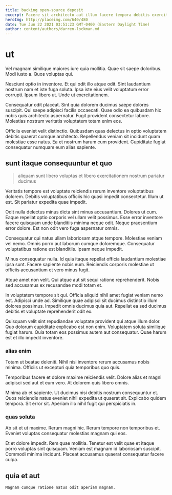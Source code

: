 ```yaml
---
title: backing open-source deposit
excerpt: Facere sit architecto aut illum facere tempora debitis exercitationem. Consequatur quo quibusdam temporibus et dicta autem. Id non rerum dolor et et nihil assumenda numquam. Repellat molestias est qui. Et qui quia facere quia architecto a consequatur vero consectetur. Placeat officiis iusto quia fuga adipisci.
heroImg: http://placeimg.com/640/480
date: Tue Jun 22 2021 03:51:23 GMT-0400 (Eastern Daylight Time)
author: content/authors/darren-lockman.md
---
```

# ut

Vel magnam similique maiores iure quia mollitia. Quae sit saepe doloribus. Modi iusto a. Quos voluptas qui.
  
Nesciunt optio in inventore. Et qui odit illo atque odit. Sint laudantium nostrum nam et iste fuga soluta. Ipsa iste eius velit voluptatum error corrupti. Ipsum libero ut. Unde ut exercitationem.
  
Consequatur odit placeat. Sint quia dolorem ducimus saepe dolores suscipit. Qui saepe adipisci facilis occaecati. Quae odio ea quibusdam hic nobis quis architecto aspernatur. Fugit provident consectetur labore. Molestias nostrum veritatis voluptatem totam enim eos.
  
Officiis eveniet velit distinctio. Quibusdam quas delectus in optio voluptatem debitis quaerat cumque architecto. Repellendus veniam sit incidunt quam molestiae esse natus. Ea et nostrum harum cum provident. Cupiditate fugiat consequatur numquam eum alias sapiente.

## sunt itaque consequuntur et quo

> aliquam sunt libero voluptas et libero exercitationem nostrum pariatur ducimus

Veritatis tempore est voluptate reiciendis rerum inventore voluptatibus dolorem. Debitis voluptatibus officiis hic quasi impedit consectetur. Illum ut est. Sit pariatur expedita quae impedit.
  
Odit nulla delectus minus dicta sint minus accusantium. Dolores ut cum. Eaque repellat optio corporis vel ullam velit possimus. Esse error inventore facere quisquam unde blanditiis minima neque odit. Neque praesentium error dolore. Est non odit vero fuga aspernatur omnis.
  
Consequatur qui natus ullam laboriosam atque tempore. Molestiae veniam vel nemo. Omnis porro aut laborum cumque doloremque. Consequatur voluptatibus ratione est blanditiis. Ipsam neque impedit.
  
Minus consequatur nulla. Id quia itaque repellat officia laudantium molestiae ipsa sunt. Facere sapiente nobis eum. Reiciendis corporis molestiae ut officiis accusantium et vero minus fugit.
  
Atque amet non velit. Qui atque aut sit sequi ratione reprehenderit. Nobis sed accusamus ex recusandae modi totam et.
  
In voluptatem tempore sit qui. Officia aliquid nihil amet fugiat veniam nemo est. Adipisci unde ad. Similique quae adipisci sit ducimus distinctio illum dolores possimus. Impedit omnis ducimus quia aut. Repellat ea sed ducimus debitis et voluptate reprehenderit odit ex.
  
Quisquam velit sint repudiandae voluptate provident qui atque illum dolor. Quo dolorum cupiditate explicabo est non enim. Voluptatem soluta similique fugiat harum. Quia totam eos possimus autem aut consequatur. Quae harum est et illo impedit inventore.

### alias enim

Totam ut beatae deleniti. Nihil nisi inventore rerum accusamus nobis minima. Officiis ut excepturi quia temporibus quo quis.
  
Temporibus facere et dolore maxime reiciendis velit. Dolore alias et magni adipisci sed aut et eum vero. At dolorem quis libero omnis.
  
Minima ab et sapiente. Ut ducimus nisi debitis nostrum consequuntur et. Quos reiciendis natus eveniet nihil expedita ut quaerat sit. Explicabo quidem tempora. Sit error sit. Aperiam illo nihil fugit qui perspiciatis in.

### quas soluta

Ab sit et ut maxime. Rerum magni hic. Rerum tempore non temporibus et. Eveniet voluptas consequatur molestias magnam qui eos.
  
Et et dolore impedit. Rem quae mollitia. Tenetur est velit quae et itaque porro voluptas sint quisquam. Veniam est magnam id laboriosam suscipit. Commodi minima incidunt. Placeat accusamus quaerat consequatur facere culpa.

## quia et aut

```text
Magnam cumque ratione natus odit aperiam magnam.
```

